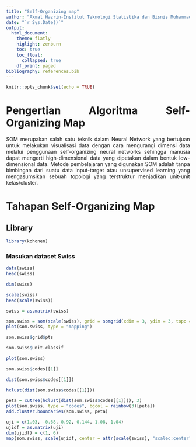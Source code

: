 ```yaml
---
title: "Self-Organizing map"
author: "Akmal Hazrin-Institut Teknologi Statistika dan Bisnis Muhammadiyah"
date: "`r Sys.Date()`"
output: 
  html_document:
    theme: flatly
    higlight: zenburn
    toc: true
    toc_float:
      collapsed: true
    df_print: paged
bibliography: references.bib
---
```


```{=html}
<style>
body{
text-align: justify}
</style>
```
```r
knitr::opts_chunk$set(echo = TRUE)
```
# Pengertian Algoritma Self-Organizing Map
SOM merupakan salah satu teknik dalam Neural Network yang bertujuan untuk melakukan visualisasi data dengan cara mengurangi dimensi data melalui penggunaan self-organizing neural networks sehingga manusia dapat mengerti high-dimensional data yang dipetakan dalam bentuk low-dimensional data. Metode pembelajaran yang digunakan SOM adalah tanpa bimbingan dari suatu data input-target atau unsupervised learning yang mengasumsikan sebuah topologi yang terstruktur menjadikan unit-unit kelas/cluster.

# Tahapan Self-Organizing Map

## Library
```r
library(kohonen)
```
### Masukan dataset Swiss
```r
data(swiss)
head(swiss)
```


```r
dim(swiss)
```

```r
scale(swiss)
head(scale(swiss))
```

```r
swiss = as.matrix(swiss)
```

```r
som.swiss = som(scale(swiss), grid = somgrid(xdim = 3, ydim = 3, topo = "hexagonal"))
plot(som.swiss, type = "mapping")
```

```r
som.swiss$grid$pts
```

```r
som.swiss$unit.classif
```

```r
plot(som.swiss)
```

```r
som.swiss$codes[[1]]
```

```r
dist(som.swiss$codes[[1]])
```

```r
hclust(dist(som.swiss$codes[[1]]))
```

```r
peta = cutree(hclust(dist(som.swiss$codes[[1]])), 3)
plot(som.swiss, type = "codes", bgcol = rainbow(3)[peta])
add.cluster.boundaries(som.swiss, peta)
```

```r
uji = c(1.03, -0.68, 0.92, 0.144, 1.08, 1.04)
ujidf = as.matrix(uji)
dim(ujidf) = c(1, 6)
map(som.swiss, scale(ujidf, center = attr(scale(swiss), "scaled:center"), scale = attr(scale(swiss), "scaled:scale")))
```

